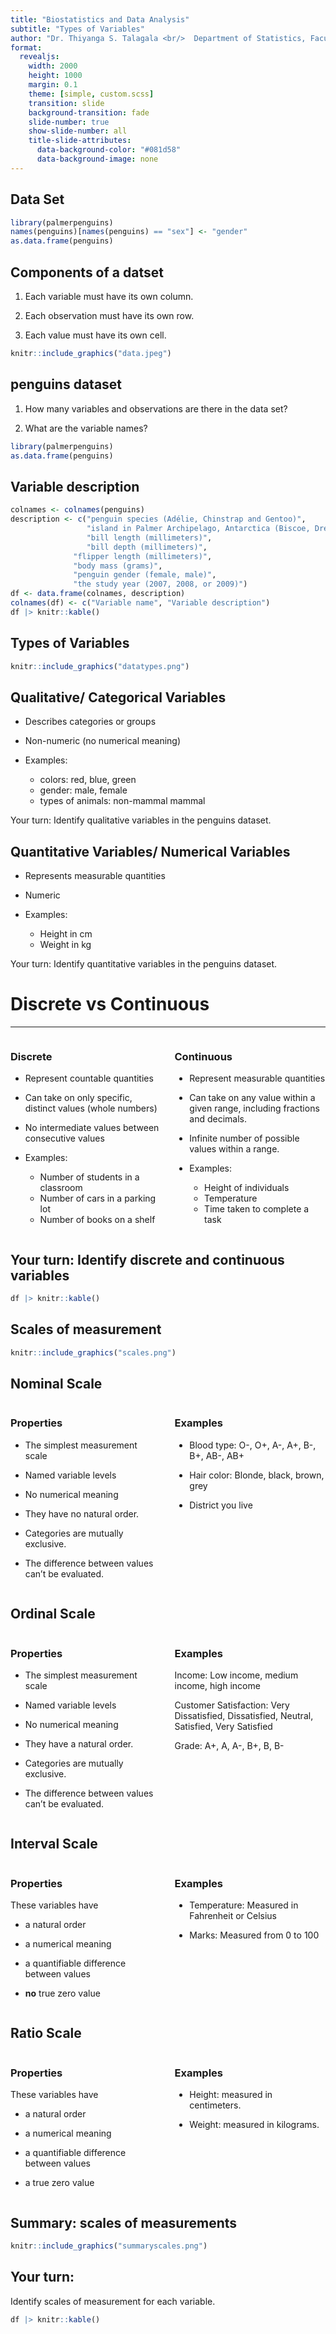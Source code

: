```yaml
---
title: "Biostatistics and Data Analysis"
subtitle: "Types of Variables"
author: "Dr. Thiyanga S. Talagala <br/>  Department of Statistics, Faculty of Applied Sciences <br/> University of Sri Jayewardenepura, Sri Lanka"
format:
  revealjs:
    width: 2000
    height: 1000
    margin: 0.1
    theme: [simple, custom.scss]
    transition: slide
    background-transition: fade
    slide-number: true
    show-slide-number: all
    title-slide-attributes: 
      data-background-color: "#081d58"
      data-background-image: none
---
```


## Data Set

```r
library(palmerpenguins)
names(penguins)[names(penguins) == "sex"] <- "gender"
as.data.frame(penguins)
```

## Components of a datset

1.  Each variable must have its own column.

2.  Each observation must have its own row.

3.  Each value must have its own cell.

```r
knitr::include_graphics("data.jpeg")
```

## penguins dataset

1.  How many variables and observations are there in the data set?

2.  What are the variable names?

```r
library(palmerpenguins)
as.data.frame(penguins)
```

## Variable description

```r
colnames <- colnames(penguins)
description <- c("penguin species (Adélie, Chinstrap and Gentoo)", 
                 "island in Palmer Archipelago, Antarctica (Biscoe, Dream or Torgersen)", 
                 "bill length (millimeters)", 
                 "bill depth (millimeters)", 
              "flipper length (millimeters)",
              "body mass (grams)",
              "penguin gender (female, male)",
              "the study year (2007, 2008, or 2009)")
df <- data.frame(colnames, description)
colnames(df) <- c("Variable name", "Variable description")
df |> knitr::kable()
```

## Types of Variables

```r
knitr::include_graphics("datatypes.png")
```

## Qualitative/ Categorical Variables

-   Describes categories or groups

-   Non-numeric (no numerical meaning)

-   Examples:

    -   colors: red, blue, green\
    -   gender: male, female
    -   types of animals: non-mammal mammal

Your turn: Identify qualitative variables in the penguins dataset.

## Quantitative Variables/ Numerical Variables

-   Represents measurable quantities

-   Numeric

-   Examples:

    -   Height in cm
    -   Weight in kg

Your turn: Identify quantitative variables in the penguins dataset.

# Discrete vs Continuous

------------------------------------------------------------------------

::::: columns
::: {.column width="50%"}
### Discrete

-   Represent countable quantities

-   Can take on only specific, distinct values (whole numbers)

-   No intermediate values between consecutive values

-   Examples:

    -   Number of students in a classroom
    -   Number of cars in a parking lot
    -   Number of books on a shelf
:::

::: {.column width="50%"}
### Continuous

-   Represent measurable quantities

-   Can take on any value within a given range, including fractions and decimals.

-   Infinite number of possible values within a range.

-   Examples:

    -   Height of individuals
    -   Temperature
    -   Time taken to complete a task
:::
:::::

## Your turn: Identify discrete and continuous variables

```r
df |> knitr::kable()
```

## Scales of measurement

```r
knitr::include_graphics("scales.png")
```

## Nominal Scale

::::: columns
::: {.column width="50%"}
### Properties

-   The simplest measurement scale

-   Named variable levels

-   No numerical meaning

-   They have no natural order.

-   Categories are mutually exclusive.

-   The difference between values can’t be evaluated.
:::

::: {.column width="50%"}
### Examples

<!--https://www.statology.org/levels-of-measurement-nominal-ordinal-interval-and-ratio/-->

-   Blood type: O-, O+, A-, A+, B-, B+, AB-, AB+

-   Hair color: Blonde, black, brown, grey

-   District you live
:::
:::::

## Ordinal Scale

::::: columns
::: {.column width="50%"}
### Properties

-   The simplest measurement scale

-   Named variable levels

-   No numerical meaning

-   They have a natural order.

-   Categories are mutually exclusive.

-   The difference between values can’t be evaluated.
:::

::: {.column width="50%"}
### Examples

Income: Low income, medium income, high income

Customer Satisfaction: Very Dissatisfied, Dissatisfied, Neutral, Satisfied, Very Satisfied

Grade: A+, A, A-, B+, B, B-
:::
:::::

## Interval Scale

::::: columns
::: {.column width="50%"}
### Properties

These variables have

-   a natural order

-   a numerical meaning

-   a quantifiable difference between values

-   **no** true zero value
:::

::: {.column width="50%"}
### Examples

-   Temperature: Measured in Fahrenheit or Celsius

-   Marks: Measured from 0 to 100
:::
:::::

## Ratio Scale

::::: columns
::: {.column width="50%"}
### Properties

These variables have

-   a natural order

-   a numerical meaning

-   a quantifiable difference between values

-   a true zero value
:::

::: {.column width="50%"}
### Examples

-   Height: measured in centimeters.

-   Weight: measured in kilograms.
:::
:::::

## Summary: scales of measurements

```r
knitr::include_graphics("summaryscales.png")
```

## Your turn:

Identify scales of measurement for each variable.

```r
df |> knitr::kable()
```
